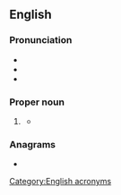{{also|fema}}
==English==

===Pronunciation===
* {{IPA|en|/ˈfimə/}}
* {{rhymes|en|imə|s=2}}
* {{homophones|en|femur|q1=non-rhotic accents}}

===Proper noun===
{{en-proper noun}}

# {{lb|en|US}} {{initialism of|en|{{w|Federal Emergency Management Agency}}}}
#* {{quote-journal|en|author=Christopher Flavelle|title=How Government Decisions Left Tennessee Exposed to Deadly Flooding|work=The New York Times|date=2021-08-26|url=https://www.nytimes.com/2021/08/26/climate/tennessee-flood-damage-impact.html|issn=0362-4331|passage='''FEMA''' produces maps showing which areas are at risk from flooding, so that homeowners, builders and local officials can make informed decisions about where and how to build houses.}}

===Anagrams===
* {{anagrams|en|a=aefm|FMEA|fame|mafe}}

[[Category:English acronyms]]